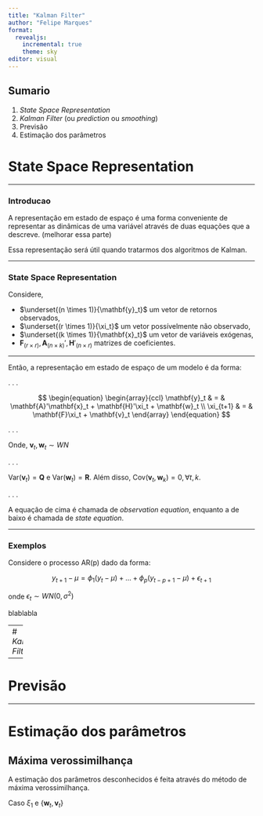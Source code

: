 ```yaml
---
title: "Kalman Filter"
author: "Felipe Marques"
format: 
  revealjs:
    incremental: true
    theme: sky
editor: visual
---
```


## Sumario

1.  *State Space Representation*
2.  *Kalman Filter* (ou *prediction* ou *smoothing*)
3.  Previsão
4.  Estimação dos parâmetros

# State Space Representation

------------------------------------------------------------------------

### Introducao

A representação em estado de espaço é uma forma conveniente de representar as dinâmicas de uma variável através de duas equações que a descreve. (melhorar essa parte)

Essa representação será útil quando tratarmos dos algoritmos de Kalman.

------------------------------------------------------------------------

### State Space Representation

Considere,

-   $\underset{(n \times 1)}{\mathbf{y}_t}$ um vetor de retornos observados,
-   $\underset{(r \times 1)}{\xi_t}$ um vetor possívelmente não observado,
-   $\underset{(k \times 1)}{\mathbf{x}_t}$ um vetor de variáveis exógenas,
-   $\mathbf{F}_{(r \times r)}, \mathbf{A}_{(n \times k)}', \mathbf{H}'_{(n \times r)}$ matrizes de coeficientes.

------------------------------------------------------------------------

Então, a representação em estado de espaço de um modelo é da forma:

. . .

$$
\begin{equation}
\begin{array}{ccl}
  \mathbf{y}_t & = & \mathbf{A}'\mathbf{x}_t + \mathbf{H}'\xi_t + \mathbf{w}_t \\
  \xi_{t+1} & = & \mathbf{F}\xi_t + \mathbf{v}_t
\end{array}
\end{equation}
$$

. . .

Onde, $\mathbf{v}_t,\mathbf{w}_t \sim WN$

. . .

$\textrm{Var}(\mathbf{v}_t) = \mathbf{Q}$ e $\textrm{Var}(\mathbf{w}_t) = \mathbf{R}$. Além disso, $\textrm{Cov}(\mathbf{v}_t,\mathbf{w}_k) = 0, \forall t,k$.

. . .

A equação de cima é chamada de *observation equation*, enquanto a de baixo é chamada de *state equation*.

------------------------------------------------------------------------

### Exemplos

Considere o processo AR(p) dado da forma:

$$
y_{t+1} - \mu = \phi_1(y_t - \mu) + \ldots + \phi_p(y_{t-p+1} - \mu) + \epsilon_{t+1}
$$

onde $\epsilon_t \sim WN(0, \sigma^2)$

blablabla

---
# *Kalman Filter*

---

# Previsão

---

# Estimação dos parâmetros

## Máxima verossimilhança

A estimação dos parâmetros desconhecidos é feita através do método de máxima verossimilhança.

Caso $\xi_1$ e $\{\mathbf{w}_t,\mathbf{v}_t\}$

